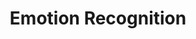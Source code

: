 ---
title: 'Emotion Recognition'
description: 'Facial emotions recognition CNN'
published: '2023-04-17'
team: 2
builtW:
  - keras
github: 'https://github.com/andreihar/emotion-recognition'
---